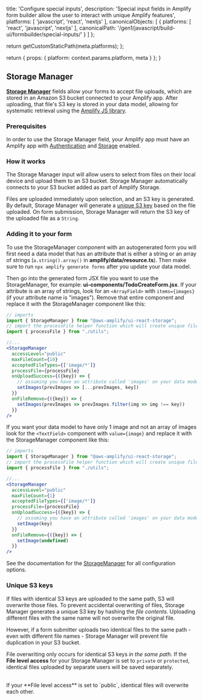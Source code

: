 
  title: 'Configure special inputs',
  description: 'Special input fields in Amplify form builder allow the user to interact with unique Amplify features',
  platforms: [
    'javascript',
    'react',
    'nextjs'
  ],
  canonicalObjects: [
    {
      platforms: [
        'react',
        'javascript',
        'nextjs'
      ],
      canonicalPath: '/gen1/javascript/build-ui/formbuilder/special-inputs/'
    }
  ]
};

  return getCustomStaticPath(meta.platforms);
};

  return {
    props: {
      platform: context.params.platform,
      meta
    }
  };
}



## Storage Manager


[**Storage Manager**](https://ui.docs.amplify.aws/react/connected-components/storage/storagemanager) fields allow your forms to accept file uploads, which are stored in an Amazon S3 bucket connected to your Amplify app. After uploading, that file's S3 key is stored in your data model, allowing for systematic retrieval using the [Amplify JS library](/gen1/[platform]/build-a-backend/storage/download/).


### Prerequisites

In order to use the Storage Manager field, your Amplify app must have an Amplify app with [Authentication](react/build-a-backend/auth/set-up-auth/) and [Storage](react/build-a-backend/storage/define-storage/) enabled.


### How it works

The Storage Manager input will allow users to select from files on their local device and upload them to an S3 bucket. Storage Manager automatically connects to your S3 bucket added as part of Amplify Storage.

Files are uploaded immediately upon selection, and an S3 key is generated. By default, Storage Manager will generate a [unique S3 key](#unique-s3-keys) based on the file uploaded. On form submission, Storage Manager will return the S3 key of the uploaded file as a `String`.


### Adding it to your form

To use the StorageManager component with an autogenerated form you will first need a data model that has an attribute that is either a string or an array of strings (`a.string().array()` in **amplify/data/resource.ts**). Then make sure to run `npx amplify generate forms` after you update your data model. 

Then go into the generated form JSX file you want to use the StorageManager, for example: **ui-components/TodoCreateForm.jsx**. If your attribute is an array of strings, look for an `<ArrayField>` with `items={images}` (if your attribute name is "images"). Remove that entire component and replace it with the StorageManager component like this:

```jsx title="ui-components/TodoCreateForm.jsx"
// imports
import { StorageManager } from "@aws-amplify/ui-react-storage";
// import the processFile helper function which will create unique filenames based on the file contents
import { processFile } from "./utils";

//...
<StorageManager
  accessLevel="public"
  maxFileCount={10}
  acceptedFileTypes={['image/*']}
  processFile={processFile}
  onUploadSuccess={({key}) => {
    // assuming you have an attribute called 'images' on your data model that is an array of strings
    setImages(prevImages => [...prevImages, key])
  }}
  onFileRemove={({key}) => {
    setImages(prevImages => prevImages.filter(img => img !== key))
  }}
/>
```

If you want your data model to have only 1 image and not an array of images look for the `<TextField>` component with `value={image}` and replace it with the StorageManager component like this:

```jsx title="ui-components/TodoCreateForm.jsx"
// imports
import { StorageManager } from "@aws-amplify/ui-react-storage";
// import the processFile helper function which will create unique filenames based on the file contents
import { processFile } from "./utils";

//...
<StorageManager
  accessLevel="public"
  maxFileCount={1}
  acceptedFileTypes={['image/*']}
  processFile={processFile}
  onUploadSuccess={({key}) => {
    // assuming you have an attribute called 'images' on your data model that is an array of strings
    setImage(key)
  }}
  onFileRemove={({key}) => {
    setImage(undefined)
  }}
/>
```

See the documentation for the [StorageManager](https://ui.docs.amplify.aws/react/connected-components/storage/storagemanager) for all configuration options. 


### Unique S3 keys

If files with identical S3 keys are uploaded to the same path, S3 will overwrite those files. To prevent accidental overwriting of files, Storage Manager generates a unique S3 key by hashing the _file contents_. Uploading different files with the same name will not overwrite the original file.

However, if a form submitter uploads two identical files to the same path - even with different file names - Storage Manager will prevent file duplication in your S3 bucket.

<Callout warning>

File overwriting only occurs for identical S3 keys _in the same path_. If the **File level access** for your Storage Manager is set to `private` or `protected`, identical files uploaded by separate users will be saved separately.

<br />
If your **File level access** is set to `public`, identical files will overwrite
each other.

</Callout>
